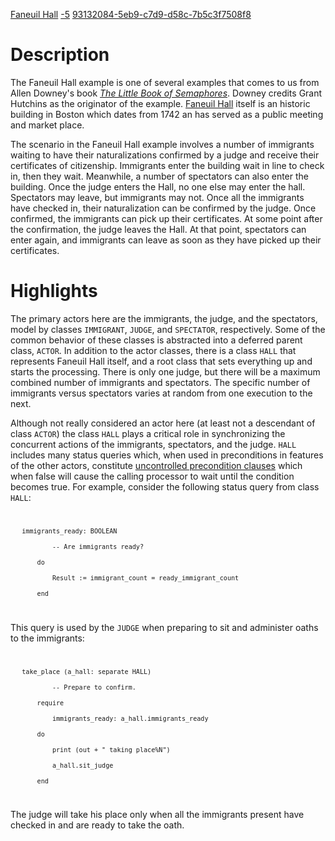 [[Property:title|Faneuil Hall]]
[[Property:weight|-5]]
[[Property:uuid|93132084-5eb9-c7d9-d58c-7b5c3f7508f8]]

=Description=

The Faneuil Hall example is one of several examples that comes to us from Allen Downey's book ''[http://greenteapress.com/semaphores/ The Little Book of Semaphores]''. Downey credits Grant Hutchins as the originator of the example. [http://en.wikipedia.org/wiki/Faneuil_Hall Faneuil Hall] itself is an historic building in Boston which dates from 1742 an has served as a public meeting and market place. 

The scenario in the Faneuil Hall example involves a number of immigrants waiting to have their naturalizations confirmed by a judge and receive their certificates of citizenship. Immigrants enter the building wait in line to check in, then they wait. Meanwhile, a number of spectators can also enter the building. Once the judge enters the Hall, no one else may enter the hall. Spectators may leave, but immigrants may not. Once all the immigrants have checked in, their naturalization can be confirmed by the judge. Once confirmed, the immigrants can pick up their certificates. At some point after the confirmation, the judge leaves the Hall. At that point, spectators can enter again, and immigrants can leave as soon as they have picked up their certificates.


=Highlights=

The primary actors here are the immigrants, the judge, and the spectators, model by classes <code>IMMIGRANT</code>, <code>JUDGE</code>, and <code>SPECTATOR</code>, respectively. Some of the common behavior of these classes is abstracted into a deferred parent class, <code>ACTOR</code>. In addition to the actor classes, there is a class <code>HALL</code> that represents Faneuil Hall itself, and a root class that sets everything up and starts the processing. There is only one judge, but there will be a maximum combined number of immigrants and spectators. The specific number of immigrants versus spectators varies at random from one execution to the next.  

Although not really considered an actor here (at least not a descendant of class <code>ACTOR</code>) the class <code>HALL</code> plays a critical role in synchronizing the concurrent actions of the immigrants, spectators, and the judge. <code>HALL</code> includes many status queries which, when used in preconditions in features of the other actors, constitute [[Concurrent Eiffel with SCOOP#Preconditions|uncontrolled precondition clauses]] which when false will cause the calling processor to wait until the condition becomes true. For example, consider the following status query from class <code>HALL</code>:

<code>
    immigrants_ready: BOOLEAN
            -- Are immigrants ready?
        do
            Result := immigrant_count = ready_immigrant_count
        end
</code>

This query is used by the <code>JUDGE</code> when preparing to sit and administer oaths to the immigrants:

<code>
    take_place (a_hall: separate HALL)
            -- Prepare to confirm.
        require
            immigrants_ready: a_hall.immigrants_ready
        do
            print (out + " taking place%N")
            a_hall.sit_judge
        end
</code>

The judge will take his place only when all the immigrants present have checked in and are ready to take the oath.




